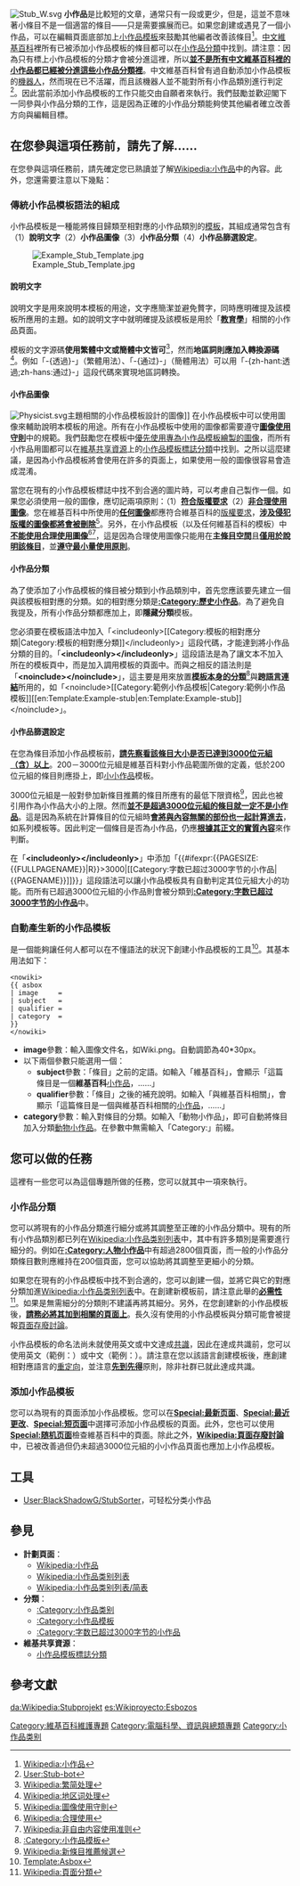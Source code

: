 {{维基专题状态|defunct}}
[[File:Stub_W.svg|thumb]]
'''小作品'''是比較短的文章，通常只有一段或更少，但是，這並不意味著小條目不是一個適當的條目——只是需要擴展而已。如果您創建或遇見了一個小作品，可以在編輯頁面底部加上[[:Category:小作品模板|小作品模板]]來鼓勵其他編者改善該條目<ref>[[Wikipedia:小作品|Wikipedia:小作品]]</ref>。[[中文维基百科|中文維基百科]]裡所有已被添加小作品模板的條目都可以在[[:Category:小作品类别|小作品分類]]中找到。請注意：因為只有標上小作品模板的分類才會被分進這裡，所以<span style="text-decoration: underline;">'''並不是所有中文維基百科裡的小作品都已經被分進這些小作品分類裡'''</span>。中文維基百科曾有過自動添加小作品模板的[[Wikipedia:机器人|機器人]]，然而現在已不活躍，而且該機器人並不能對所有小作品類別進行判定<ref>[[User:Stub-bot|User:Stub-bot]]</ref>。因此當前添加小作品模板的工作只能交由自願者來執行。我們鼓勵並歡迎閣下一同參與小作品分類的工作，這是因為正確的小作品分類能夠使其他編者確立改善方向與編輯目標。

== 在您參與這項任務前，請先了解…… ==
在您參與這項任務前，請先確定您已熟讀並了解[[Wikipedia:小作品|Wikipedia:小作品]]中的內容。此外，您還需要注意以下幾點：

=== 傳統小作品模板語法的組成 ===
小作品模板是一種能將條目歸類至相對應的小作品類別的[[Wikipedia:模板消息|模板]]，其組成通常包含有（1）'''說明文字'''（2）'''小作品圖像'''（3）'''小作品分類'''（4）'''小作品篩選設定'''。

[[File:Example_Stub_Template.jpg|thumb]]

==== 說明文字 ====
說明文字是用來說明本模板的用途，文字應簡潔並避免贅字，同時應明確提及該模板所應用的主題。如'''{{tl|Education-stub}}'''的說明文字中就明確提及該模板是用於「'''[[教育学|教育學]]'''」相關的小作品頁面。

模板的文字源碼'''使用繁體中文或簡體中文皆可'''<ref>[[Wikipedia:繁简处理|Wikipedia:繁简处理]]</ref>，然而'''地區詞則應加入轉換源碼'''<ref>[[Wikipedia:地区词处理|Wikipedia:地区词处理]]</ref>。例如「-{透過}-」（繁體用法）、「-{通过}-」（簡體用法）可以用「<nowiki>-{zh-hant:透過;zh-hans:通过}-</nowiki>」這段代碼來實現地區詞轉換。

==== 小作品圖像 ====
[[File:Physicist.svg|thumb]]主題相關的小作品模板設計的圖像]]
在小作品模板中可以使用圖像來輔助說明本模板的用途。所有在小作品模板中使用的圖像都需要遵守'''[[Wikipedia:文件使用方针|圖像使用守則]]'''中的規範。我們鼓勵您在模板中<span style="text-decoration: underline;">優先使用專為小作品模板繪製的圖像</span>，而所有小作品用圖都可以在[[维基共享资源|維基共享資源]]上的[http://commons.wikimedia.org/wiki/Category:Stub_icons 小作品模板標誌分類]中找到。之所以這麼建議，是因為小作品模板將會使用在許多的頁面上，如果使用一般的圖像很容易會造成混淆。

當您在現有的小作品模板標誌中找不到合適的圖片時，可以考慮自己製作一個。如果您必須使用一般的圖像，應切記兩項原則：（1）<span style="text-decoration: underline;">'''符合版權要求'''</span>（2）<span style="text-decoration: underline;">'''非合理使用圖像'''</span>。您在維基百科中所使用的<span style="text-decoration: underline;">'''任何圖像'''</span>都應符合維基百科的[[Wikipedia:著作权信息#图像指导|版權要求]]，<span style="text-decoration: underline;">'''涉及侵犯版權的圖像都將會被刪除'''</span><ref name="image">[[Wikipedia:文件使用方针|Wikipedia:圖像使用守則]]</ref>。另外，在小作品模板（以及任何維基百科的模板）中<span style="text-decoration: underline;">'''不能使用合理使用圖像'''</span><ref>[[Wikipedia:合理使用|Wikipedia:合理使用]]</ref><ref>[[Wikipedia:非自由内容使用准则|Wikipedia:非自由内容使用准则]]</ref>，這是因為合理使用圖像只能用在<span style="text-decoration: underline;">'''主條目空間'''</span>且<span style="text-decoration: underline;">'''僅用於說明該條目'''</span>，並<span style="text-decoration: underline;">'''遵守最小量使用原則'''</span>。

==== 小作品分類 ====
為了使添加了小作品模板的條目被分類到小作品類別中，首先您應該要先建立一個與該模板相對應的分類。如'''{{tl|歷史小作品}}'''的相對應分類是'''[[:Category:歷史小作品|:Category:歷史小作品]]'''。為了避免自我提及，所有小作品分類都應加上'''{{tl|Hidden category}}'''，即'''隱藏分類'''模板。

您必須要在模板語法中加入「<nowiki><includeonly>[[Category:模板的相對應分類|Category:模板的相對應分類]]</includeonly></nowiki>」這段代碼，才能達到將小作品分類的目的。「'''<nowiki><includeonly></includeonly></nowiki>'''」這段語法是為了讓文本不加入所在的模板頁中，而是加入調用模板的頁面中。而與之相反的語法則是「'''<nowiki><noinclude></noinclude></nowiki>'''」，這主要是用來放置<span style="text-decoration: underline;">'''模板本身的分類'''</span><ref>[[:Category:小作品模板|:Category:小作品模板]]</ref>與<span style="text-decoration: underline;">'''跨語言連結'''</span>所用的，如「<nowiki><noinclude>[[Category:範例小作品模板|Category:範例小作品模板]][[en:Template:Example-stub|en:Template:Example-stub]]</noinclude></nowiki>」。

==== 小作品篩選設定 ====
在您為條目添加小作品模板前，<span style="text-decoration: underline;">'''請先察看該條目大小是否已達到3000位元組（含）以上'''</span>。200－3000位元組是維基百科對小作品範圍所做的定義，低於200位元組的條目則應掛上'''{{tl|Substub}}'''，即[[Wikipedia:小小作品|小小作品]]模板。

3000位元組是一般對參加新條目推薦的條目所應有的最低下限資格<ref>[[Wikipedia:新条目推荐/候选|Wikipedia:新條目推薦候選]]</ref>，因此也被引用作為小作品大小的上限。然而<span style="text-decoration: underline;">'''並不是超過3000位元組的條目就一定不是小作品'''</span>。這是因為系統在計算條目的位元組時<span style="text-decoration: underline;">'''會將與內容無關的部份也一起計算進去'''</span>，如'''{{tl|Infobox}}'''系列模板等。因此判定一個條目是否為小作品，仍應<span style="text-decoration: underline;">'''根據其正文的實質內容'''</span>來作判斷。

在「'''<nowiki><includeonly></includeonly></nowiki>'''」中添加「<nowiki>{{#ifexpr:{{PAGESIZE:{{FULLPAGENAME}}|R}}>3000|[[Category:字数已超过3000字节的小作品|{{PAGENAME}}]]}}</nowiki>」這段語法可以讓小作品模板具有自動判定其位元組大小的功能。而所有已超過3000位元組的小作品則會被分類到'''[[:Category:字数已超过3000字节的小作品|:Category:字数已超过3000字节的小作品]]'''中。

=== 自動產生新的小作品模板 ===
'''{{tl|Asbox}}'''是一個能夠讓任何人都可以在不懂語法的狀況下創建小作品模板的工具<ref>[[Template:Asbox|Template:Asbox]]</ref>。其基本用法如下：

<pre><nowiki>
{{ asbox
| image     = 
| subject   = 
| qualifier = 
| category  = 
}}
</nowiki></pre>

*'''image'''參數：輸入圖像文件名，如Wiki.png。自動調節為40*30px。
*以下兩個參數只能選用一個：
**'''subject'''參數：「條目」之前的定語。如輸入「維基百科」，會顯示「這篇條目是一個'''維基百科'''[[Wikipedia:小作品|小作品]]，……」
**'''qualifier'''參數：「條目」之後的補充說明。如輸入「與維基百科相關」，會顯示「這篇條目是一個與維基百科相關的[[Wikipedia:小作品|小作品]]，……」
*'''category'''參數：輸入對條目的分類。如輸入「動物小作品」，即可自動將條目加入分類[[:Category:动物小作品|動物小作品]]。在參數中無需輸入「Category:」前綴。

== 您可以做的任務 ==
這裡有一些您可以為這個專題所做的任務，您可以就其中一項來執行。

=== 小作品分類 ===
您可以將現有的小作品分類進行細分或將其調整至正確的小作品分類中。現有的所有小作品類別都已列在[[Wikipedia:小作品类别列表|Wikipedia:小作品类别列表]]中，其中有許多類別是需要進行細分的。例如在'''[[:Category:人物小作品|:Category:人物小作品]]'''中有超過2800個頁面，而一般的小作品分類條目數則應維持在200個頁面，您可以協助將其調整至更細小的分類。

如果您在現有的小作品模板中找不到合適的，您可以創建一個，並將它與它的對應分類加進[[Wikipedia:小作品类别列表|Wikipedia:小作品类别列表]]中。在創建新模板前，請注意此舉的<span style="text-decoration: underline;">'''必需性'''</span><ref>[[Wikipedia:頁面分類|Wikipedia:頁面分類]]</ref>。如果是無需細分的分類則不建議再將其細分。另外，在您創建新的小作品模板後，<span style="text-decoration: underline;">'''請務必將其加到相關的頁面上'''</span>。長久沒有使用的小作品模板與分類可能會被提報[[Wikipedia:頁面存廢討論|頁面存廢討論]]。

小作品模板的命名法尚未就使用英文或中文達成[[Wikipedia:共識|共識]]，因此在達成共識前，您可以使用英文（範例：'''{{tl|Biology-stub}}'''）或中文（範例：'''{{tl|生物學小作品}}'''）。請注意在您以該語言創建模板後，應創建相對應語言的[[Wikipedia:重定向|重定向]]，並注意<span style="text-decoration: underline;">'''先到先得'''</span>原則，除非社群已就此達成共識。

=== 添加小作品模板 ===
您可以為現有的頁面添加小作品模板。您可以在'''[[Special:最新页面|Special:最新页面]]'''、'''[[Special:最近更改|Special:最近更改]]'''、'''[[Special:短页面|Special:短页面]]'''中選擇可添加小作品模板的頁面。此外，您也可以使用'''[[Special:随机页面|Special:随机页面]]'''檢查維基百科中的頁面。除此之外，'''[[Wikipedia:頁面存廢討論|Wikipedia:頁面存廢討論]]'''中，已被改善過但仍未超過3000位元組的小小作品頁面也應加上小作品模板。

== 工具 ==
*[[User:BlackShadowG/StubSorter|User:BlackShadowG/StubSorter]]，可轻松分类小作品

== 參見 ==
*'''計劃頁面'''：
**[[Wikipedia:小作品|Wikipedia:小作品]]
**[[Wikipedia:小作品类别列表|Wikipedia:小作品类别列表]]
**[[Wikipedia:小作品类别列表/简表|Wikipedia:小作品类别列表/简表]]
*'''分類'''：
**[[:Category:小作品类别|:Category:小作品类别]]
**[[:Category:小作品模板|:Category:小作品模板]]
**[[:Category:字数已超过3000字节的小作品|:Category:字数已超过3000字节的小作品]]
*'''維基共享資源'''：
**[http://commons.wikimedia.org/wiki/Category:Stub_icons 小作品模板標誌分類]
== 參考文獻 ==
{{Reflist|2}}

{{WikiProject Footer}}
[[Category:維基百科維護專題|Category:維基百科維護專題]]
[[Category:電腦科學、資訊與總類專題|Category:電腦科學、資訊與總類專題]]
[[Category:小作品类别|Category:小作品类别]]

[[da:Wikipedia:Stubprojekt|da:Wikipedia:Stubprojekt]]
[[es:Wikiproyecto:Esbozos|es:Wikiproyecto:Esbozos]]